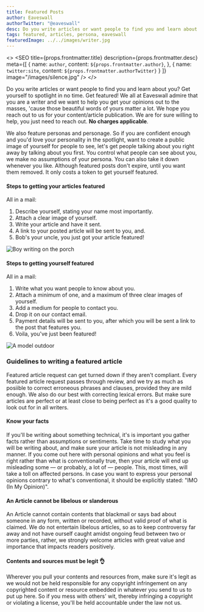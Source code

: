 ```yaml
---
title: Featured Posts
author: Eaveswall
authorTwitter: "@eaveswall"
desc: Do you write articles or want people to find you and learn about you? Get yourself to spotlight in no time. Get featured!
tags: featured, articles, persona, eaveswall
featuredImage: ../../images/writer.jpg
---
```



<>
  <SEO
    title={props.frontmatter.title}
    description={props.frontmatter.desc}
    meta={[
      {
        name: `author`,
        content: `${props.frontmatter.author}`,
      },
      {
        name: `twitter:site`,
        content: `${props.frontmatter.authorTwitter}`
      }
    ]}
    image="/images/silence.jpg"
  />
</>

Do you write articles or want people to find you and learn about you? Get yourself to spotlight in no time. Get featured! We all at Eaveswall admire that you are a writer and we want to help you get your opinions out to the masses, 'cause those beautiful words of yours matter a lot. We hope you reach out to us for your content/article publication. We are for sure willing to help, you just need to reach out. **No charges applicable**.

We also feature personas and personage. So if you are confident enough and you'd love your personality in the spotlight, want to create a public image of yourself for people to see, let's get people talking about you right away by talking about you first. You control what people can see about you, we make no assumptions of your persona. You can also take it down whenever you like. Although featured posts don't expire, until you want them removed. It only costs a token to get yourself featured.

#### Steps to getting your articles featured
All in a mail:

  1. Describe yourself, stating your name most importantly.
  2. Attach a clear image of yourself.
  3. Write your article and have it sent.
  4. A link to your posted article will be sent to you, and.
  5. Bob's your uncle, you just got your article featured!

![Boy writing on the porch](../../images/writing-by-the-road.jpg)

#### Steps to getting yourself featured
All in a mail:

  1. Write what you want people to know about you.
  2. Attach a minimum of one, and a maximum of three clear images of yourself.
  3. Add a medium for people to contact you.
  4. Drop it on our contact email.
  5. Payment details will be sent to you, after which you will be sent  a link to the post that features you.
  6. Voila, you've just been featured!

![A model outdoor](../../images/model-moments.jpg)


### Guidelines to writing a featured article

Featured article request can get turned down if they aren't compliant. Every featured article request passes through review, and we try as much as posiible to correct erroneous phrases and clauses, provided they are mild enough. We also do our best with correcting lexical errors. But make sure articles are perfect or at least close to being perfect as it's a good quality to look out for in all writers.

#### Know your facts

If you'll be writing about something technical, it's is important you gather facts rather than assumptions or sentiments. Take time to study what you will be writing about, and make sure your article is not misleading in any manner. If you come out here with personal opinions and what you feel is right rather than what is conventionally true, then your article will end up misleading some &mdash; or probably, a lot of &mdash; people. This, most times, will take a toll on affected persons. In case you want to express your personal opinions contrary to what's conventional, it should be explicitly stated: "IMO (In My Opinion)".

#### An Article cannot be libelous or slanderous

An Article cannot contain contents that blackmail or says bad about someone in any form, written or recorded, without valid proof of what is claimed. We do not entertain libelous articles, so as to keep controversy far away and not have ourself caught amidst ongoing feud between two or more parties, rather, we strongly welcome articles with great value and importance that impacts readers positively.

#### Contents and sources must be legit 👌

Wherever you pull your contents and resources from, make sure it's legit as we would not be held responsible for any copyright infringement on any copyrighted content or resource embedded in whatever you send to us to put up here. So if you mess with others' wit, thereby infringing a copyright or violating a license, you'll be held accountable under the law not us.

<div style={{margin: `30px 0`}}>
  <LinkButtonGeneric to="mailto:contact@eaveswall.com" type={["success"]} text="Send request" />
</div>
